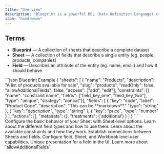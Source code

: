 ```yaml
---
title: "Overview"
description: "Blueprint is a powerful DDL (Data Definition Language) created by Flatfile with a focus on validation and data preparation."
icon: "hand-wave"
---
```


## Terms

- **Blueprint** — A collection of sheets that describe a complete dataset
- **Sheet** — A collection of fields that describe a single entity (eg. people, products, companies)
- **Field** — Describes an attribute of the entity (eg. name, email) and how it should behave

<RequestExample>
```json Blueprint Example
{
  "sheets": [
    {
      "name": "Products",
      "description": "A list of products available for sale",
      "slug": "products",
      "readOnly": false,
      "allowAdditionalFields": false,
      "access": ["add", "edit"],
      "constraints": [{ "name": "constraint name", "fields": ["field_key_one", "field_key_two"], "type": "unique", "strategy": "concat"}],
      "fields": [
        {
          "key": "code",
          "label": "Product Code",
          "description": "This can be **markdown**."
          "type": "string"
        },
        {
          "key": "description",
          "type": "string"
        },
        {
          "key": "price",
          "type": "number"
        }
      ],
      "actions": [],
      "metadata": {},
      "treatments": {'additional'}
    }
  ]
}
```
</RequestExample>

<CardGroup cols={2}>
  <Card
    title="Sheet Options"
    icon="file-spreadsheet"
    href="/blueprint/sheet-options"
  >
    Configure the basic behavior of your Sheet with Sheet-level options.
  </Card>
  <Card title="Field Types" icon="input-text" href="/blueprint/field-types">
    Learn about the different field types and how to use them.
  </Card>
  <Card
    title="Field Constraints"
    icon="ruler-combined"
    href="/blueprint/constraints"
  >
    Learn about the available constraints and how they work.
  </Card>
  <Card
    title="Field Relationships"
    icon="diagram-nested"
    href="/blueprint/relationships"
  >
    Establish connections between Sheets and fields.
  </Card>
  <Card title="Access Control" icon="shield-halved" href="/blueprint/access">
    Configure field, Sheet, and Workbook level user capabilities.
  </Card>
  <Card title="Treatments" icon="user-ninja" href="/blueprint/sheet-options">
    Unique presentation for a field in the UI. Learn more about
    `allowAdditionalFields`
  </Card>
</CardGroup>

